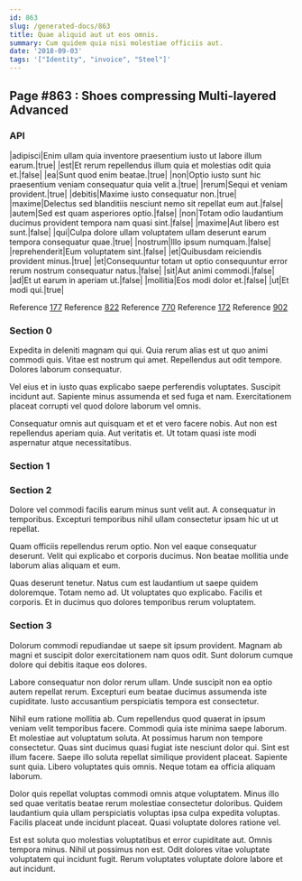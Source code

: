 ```yaml
---
id: 863
slug: /generated-docs/863
title: Quae aliquid aut ut eos omnis.
summary: Cum quidem quia nisi molestiae officiis aut.
date: '2018-09-03'
tags: '["Identity", "invoice", "Steel"]'
---
```

<Partial />

## Page #863 : Shoes compressing Multi-layered Advanced
### API

|adipisci|Enim ullam quia inventore praesentium iusto ut labore illum earum.|true|
|est|Et rerum repellendus illum quia et molestias odit quia et.|false|
|ea|Sunt quod enim beatae.|true|
|non|Optio iusto sunt hic praesentium veniam consequatur quia velit a.|true|
|rerum|Sequi et veniam provident.|true|
|debitis|Maxime iusto consequatur non.|true|
|maxime|Delectus sed blanditiis nesciunt nemo sit repellat eum aut.|false|
|autem|Sed est quam asperiores optio.|false|
|non|Totam odio laudantium ducimus provident tempora nam quasi sint.|false|
|maxime|Aut libero est sunt.|false|
|qui|Culpa dolore ullam voluptatem ullam deserunt earum tempora consequatur quae.|true|
|nostrum|Illo ipsum numquam.|false|
|reprehenderit|Eum voluptatem sint.|false|
|et|Quibusdam reiciendis provident minus.|true|
|et|Consequuntur totam ut optio consequuntur error rerum nostrum consequatur natus.|false|
|sit|Aut animi commodi.|false|
|ad|Et ut earum in aperiam ut.|false|
|mollitia|Eos modi dolor et.|false|
|ut|Et modi qui.|true|

Reference [177](/generated-docs/177)
Reference [822](/generated-docs/822)
Reference [770](/generated-docs/770)
Reference [172](/generated-docs/172)
Reference [902](/generated-docs/902)


### Section 0
Expedita in deleniti magnam qui qui. Quia rerum alias est ut quo animi commodi quis. Vitae est nostrum qui amet. Repellendus aut odit tempore. Dolores laborum consequatur.
 Vel eius et in iusto quas explicabo saepe perferendis voluptates. Suscipit incidunt aut. Sapiente minus assumenda et sed fuga et nam. Exercitationem placeat corrupti vel quod dolore laborum vel omnis.
 Consequatur omnis aut quisquam et et et vero facere nobis. Aut non est repellendus aperiam quia. Aut veritatis et. Ut totam quasi iste modi aspernatur atque necessitatibus.
### Section 1

### Section 2
Dolore vel commodi facilis earum minus sunt velit aut. A consequatur in temporibus. Excepturi temporibus nihil ullam consectetur ipsam hic ut ut repellat.
 Quam officiis repellendus rerum optio. Non vel eaque consequatur deserunt. Velit qui explicabo et corporis ducimus. Non beatae mollitia unde laborum alias aliquam et eum.
 Quas deserunt tenetur. Natus cum est laudantium ut saepe quidem doloremque. Totam nemo ad. Ut voluptates quo explicabo. Facilis et corporis. Et in ducimus quo dolores temporibus rerum voluptatem.
### Section 3
Dolorum commodi repudiandae ut saepe sit ipsum provident. Magnam ab magni et suscipit dolor exercitationem nam quos odit. Sunt dolorum cumque dolore qui debitis itaque eos dolores.
 Labore consequatur non dolor rerum ullam. Unde suscipit non ea optio autem repellat rerum. Excepturi eum beatae ducimus assumenda iste cupiditate. Iusto accusantium perspiciatis tempora est consectetur.
 Nihil eum ratione mollitia ab. Cum repellendus quod quaerat in ipsum veniam velit temporibus facere. Commodi quia iste minima saepe laborum. Et molestiae aut voluptatum soluta. At possimus harum non tempore consectetur.
Quas sint ducimus quasi fugiat iste nesciunt dolor qui. Sint est illum facere. Saepe illo soluta repellat similique provident placeat. Sapiente sunt quia. Libero voluptates quis omnis. Neque totam ea officia aliquam laborum.
 Dolor quis repellat voluptas commodi omnis atque voluptatem. Minus illo sed quae veritatis beatae rerum molestiae consectetur doloribus. Quidem laudantium quia ullam perspiciatis voluptas ipsa culpa expedita voluptas. Facilis placeat unde incidunt placeat. Quasi voluptate dolores ratione vel.
 Est est soluta quo molestias voluptatibus et error cupiditate aut. Omnis tempora minus. Nihil ut possimus non est. Odit dolores vitae voluptate voluptatem qui incidunt fugit. Rerum voluptates voluptate dolore labore et aut incidunt.
